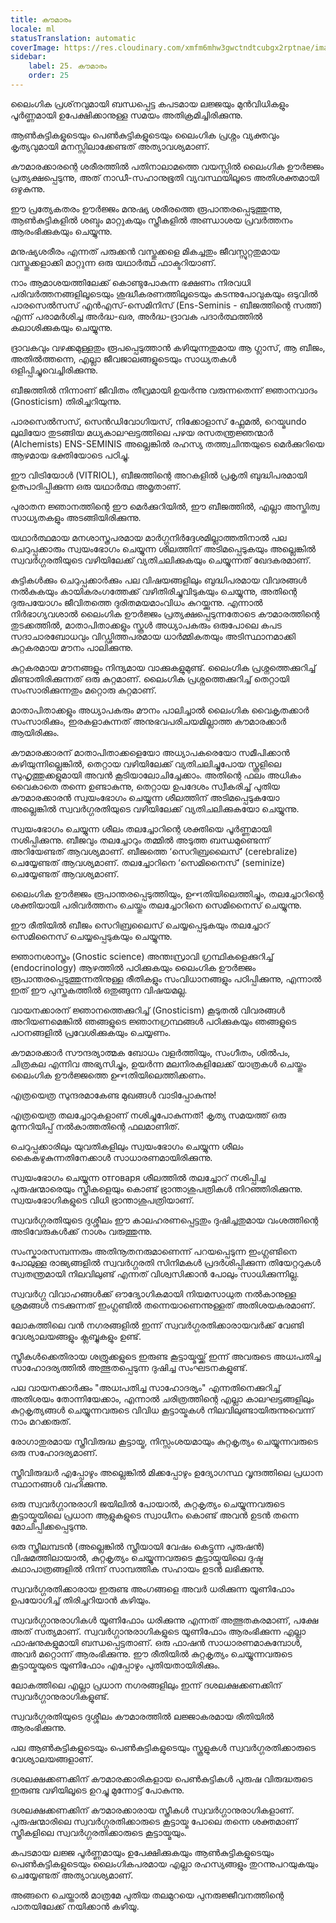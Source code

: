 ```yaml
---
title: കൗമാരം
locale: ml
statusTranslation: automatic
coverImage: https://res.cloudinary.com/xmfm6mhw3gwctndtcubgx2rptnae/image/upload/v1740337243/small_cover_educacion_fundamental_a051170f1c.webp
sidebar:
    label: 25. കൗമാരം
    order: 25
---
```

ലൈംഗിക പ്രശ്‌നവുമായി ബന്ധപ്പെട്ട കപടമായ ലജ്ജയും മുൻവിധികളും പൂർണ്ണമായി ഉപേക്ഷിക്കാനുള്ള സമയം അതിക്രമിച്ചിരിക്കുന്നു.

ആൺകുട്ടികളുടെയും പെൺകുട്ടികളുടെയും ലൈംഗിക പ്രശ്നം വ്യക്തവും കൃത്യവുമായി മനസ്സിലാക്കേണ്ടത് അത്യാവശ്യമാണ്.

കൗമാരക്കാരന്റെ ശരീരത്തിൽ പതിനാലാമത്തെ വയസ്സിൽ ലൈംഗിക ഊർജ്ജം പ്രത്യക്ഷപ്പെടുന്നു, അത് നാഡീ-സഹാനുഭൂതി വ്യവസ്ഥയിലൂടെ അതിശക്തമായി ഒഴുകുന്നു.

ഈ പ്രത്യേകതരം ഊർജ്ജം മനുഷ്യ ശരീരത്തെ രൂപാന്തരപ്പെടുത്തുന്നു, ആൺകുട്ടികളിൽ ശബ്ദം മാറ്റുകയും സ്ത്രീകളിൽ അണ്ഡാശയ പ്രവർത്തനം ആരംഭിക്കുകയും ചെയ്യുന്നു.

മനുഷ്യശരീരം എന്നത് പരുക്കൻ വസ്തുക്കളെ മികച്ചതും ജീവസ്സുറ്റതുമായ വസ്തുക്കളാക്കി മാറ്റുന്ന ഒരു യഥാർത്ഥ ഫാക്ടറിയാണ്.

നാം ആമാശയത്തിലേക്ക് കൊണ്ടുപോകുന്ന ഭക്ഷണം നിരവധി പരിവർത്തനങ്ങളിലൂടെയും ശുദ്ധീകരണത്തിലൂടെയും കടന്നുപോവുകയും ഒടുവിൽ പാരസെൽസസ് എൻ‌എസ്-സെമിനിസ് (Ens-Seminis - ബീജത്തിന്റെ സത്ത്) എന്ന് പരാമർശിച്ച അർദ്ധ-ഖര, അർദ്ധ-ദ്രാവക പദാർത്ഥത്തിൽ കലാശിക്കുകയും ചെയ്യുന്നു.

ദ്രാവകവും വഴക്കമുള്ളതും രൂപപ്പെടുത്താൻ കഴിയുന്നതുമായ ആ ഗ്ലാസ്, ആ ബീജം, അതിൽത്തന്നെ, എല്ലാ ജീവജാലങ്ങളുടെയും സാധ്യതകൾ ഒളിപ്പിച്ചുവെച്ചിരിക്കുന്നു.

ബീജത്തിൽ നിന്നാണ് ജീവിതം തീവ്രമായി ഉയർന്നു വരുന്നതെന്ന് ജ്ഞാനവാദം (Gnosticism) തിരിച്ചറിയുന്നു.

പാരസെൽസസ്, സെൻഡിവോഗിയസ്, നിക്കോളാസ് ഫ്ലേമൽ, റെയ്മundo ലുലിയോ തുടങ്ങിയ മധ്യകാലഘട്ടത്തിലെ പഴയ രസതന്ത്രജ്ഞന്മാർ (Alchemists) ENS-SEMINIS അല്ലെങ്കിൽ രഹസ്യ തത്ത്വചിന്തയുടെ മെർക്കുറിയെ ആഴമായ ഭക്തിയോടെ പഠിച്ചു.

ഈ വിട്രിയോൾ (VITRIOL), ബീജത്തിന്റെ അറകളിൽ പ്രകൃതി ബുദ്ധിപരമായി ഉത്പാദിപ്പിക്കുന്ന ഒരു യഥാർത്ഥ അമൃതാണ്.

പുരാതന ജ്ഞാനത്തിന്റെ ഈ മെർക്കുറിയിൽ, ഈ ബീജത്തിൽ, എല്ലാ അസ്തിത്വ സാധ്യതകളും അടങ്ങിയിരിക്കുന്നു.

യഥാർത്ഥമായ മനശാസ്ത്രപരമായ മാർഗ്ഗനിർദ്ദേശമില്ലാത്തതിനാൽ പല ചെറുപ്പക്കാരും സ്വയംഭോഗം ചെയ്യുന്ന ശീലത്തിന് അടിമപ്പെടുകയും അല്ലെങ്കിൽ സ്വവർഗ്ഗരതിയുടെ വഴിയിലേക്ക് വ്യതിചലിക്കുകയും ചെയ്യുന്നത് ഖേദകരമാണ്.

കുട്ടികൾക്കും ചെറുപ്പക്കാർക്കും പല വിഷയങ്ങളിലും ബുദ്ധിപരമായ വിവരങ്ങൾ നൽകുകയും കായികരംഗത്തേക്ക് വഴിതിരിച്ചുവിടുകയും ചെയ്യുന്നു, അതിന്റെ ദുരുപയോഗം ജീവിതത്തെ ദുരിതമയമാംവിധം കുറയ്ക്കുന്നു. എന്നാൽ നിർഭാഗ്യവശാൽ ലൈംഗിക ഊർജ്ജം പ്രത്യക്ഷപ്പെടുന്നതോടെ കൗമാരത്തിന്റെ തുടക്കത്തിൽ, മാതാപിതാക്കളും സ്കൂൾ അധ്യാപകരും ഒരുപോലെ കപട സദാചാരബോധവും വിഡ്ഢിത്തപരമായ ധാർമ്മികതയും അടിസ്ഥാനമാക്കി കുറ്റകരമായ മൗനം പാലിക്കുന്നു.

കുറ്റകരമായ മൗനങ്ങളും നിന്ദ്യമായ വാക്കുകളുമുണ്ട്. ലൈംഗിക പ്രശ്നത്തെക്കുറിച്ച് മിണ്ടാതിരിക്കുന്നത് ഒരു കുറ്റമാണ്. ലൈംഗിക പ്രശ്നത്തെക്കുറിച്ച് തെറ്റായി സംസാരിക്കുന്നതും മറ്റൊരു കുറ്റമാണ്.

മാതാപിതാക്കളും അധ്യാപകരും മൗനം പാലിച്ചാൽ ലൈംഗിക വൈകൃതക്കാർ സംസാരിക്കും, ഇരകളാകുന്നത് അനുഭവപരിചയമില്ലാത്ത കൗമാരക്കാർ ആയിരിക്കും.

കൗമാരക്കാരന് മാതാപിതാക്കളെയോ അധ്യാപകരെയോ സമീപിക്കാൻ കഴിയുന്നില്ലെങ്കിൽ, തെറ്റായ വഴിയിലേക്ക് വ്യതിചലിച്ചുപോയ സ്കൂളിലെ സുഹൃത്തുക്കളുമായി അവൻ കൂടിയാലോചിച്ചേക്കാം. അതിന്റെ ഫലം അധികം വൈകാതെ തന്നെ ഉണ്ടാകുന്നു, തെറ്റായ ഉപദേശം സ്വീകരിച്ച് പുതിയ കൗമാരക്കാരൻ സ്വയംഭോഗം ചെയ്യുന്ന ശീലത്തിന് അടിമപ്പെടുകയോ അല്ലെങ്കിൽ സ്വവർഗ്ഗരതിയുടെ വഴിയിലേക്ക് വ്യതിചലിക്കുകയോ ചെയ്യുന്നു.

സ്വയംഭോഗം ചെയ്യുന്ന ശീലം തലച്ചോറിന്റെ ശക്തിയെ പൂർണ്ണമായി നശിപ്പിക്കുന്നു. ബീജവും തലച്ചോറും തമ്മിൽ അടുത്ത ബന്ധമുണ്ടെന്ന് അറിയേണ്ടത് ആവശ്യമാണ്. ബീജത്തെ ‘സെറിബ്രലൈസ്’ (cerebralize) ചെയ്യേണ്ടത് ആവശ്യമാണ്. തലച്ചോറിനെ ‘സെമിനൈസ്’ (seminize) ചെയ്യേണ്ടത് ആവശ്യമാണ്.

ലൈംഗിക ഊർജ്ജം രൂപാന്തരപ്പെടുത്തിയും, ഉન્નതിയിലെത്തിച്ചും, തലച്ചോറിന്റെ ശക്തിയായി പരിവർത്തനം ചെയ്തും തലച്ചോറിനെ സെമിനൈസ് ചെയ്യുന്നു.

ഈ രീതിയിൽ ബീജം സെറിബ്രലൈസ് ചെയ്യപ്പെടുകയും തലച്ചോറ് സെമിനൈസ് ചെയ്യപ്പെടുകയും ചെയ്യുന്നു.

ജ്ഞാനശാസ്ത്രം (Gnostic science) അന്തഃസ്രാവി ഗ്രന്ഥികളെക്കുറിച്ച് (endocrinology) ആഴത്തിൽ പഠിക്കുകയും ലൈംഗിക ഊർജ്ജം രൂപാന്തരപ്പെടുത്തുന്നതിനുള്ള രീതികളും സംവിധാനങ്ങളും പഠിപ്പിക്കുന്നു, എന്നാൽ ഇത് ഈ പുസ്തകത്തിൽ ഒതുങ്ങുന്ന വിഷയമല്ല.

വായനക്കാരന് ജ്ഞാനത്തെക്കുറിച്ച് (Gnosticism) കൂടുതൽ വിവരങ്ങൾ അറിയണമെങ്കിൽ ഞങ്ങളുടെ ജ്ഞാനഗ്രന്ഥങ്ങൾ പഠിക്കുകയും ഞങ്ങളുടെ പഠനങ്ങളിൽ പ്രവേശിക്കുകയും ചെയ്യണം.

കൗമാരക്കാർ സൗന്ദര്യാത്മക ബോധം വളർത്തിയും, സംഗീതം, ശിൽപം, ചിത്രകല എന്നിവ അഭ്യസിച്ചും, ഉയർന്ന മലനിരകളിലേക്ക് യാത്രകൾ ചെയ്തും ലൈംഗിക ഊർജ്ജത്തെ ഉન્નതിയിലെത്തിക്കണം.

എത്രയെത്ര സുന്ദരമാകേണ്ട മുഖങ്ങൾ വാടിപ്പോകുന്നു!

എത്രയെത്ര തലച്ചോറുകളാണ് നശിച്ചുപോകുന്നത്! കൃത്യ സമയത്ത് ഒരു മുന്നറിയിപ്പ് നൽകാത്തതിന്റെ ഫലമാണിത്.

ചെറുപ്പക്കാരിലും യുവതികളിലും സ്വയംഭോഗം ചെയ്യുന്ന ശീലം കൈകഴുകുന്നതിനേക്കാൾ സാധാരണമായിരിക്കുന്നു.

സ്വയംഭോഗം ചെയ്യുന്ന отговаря ശീലത്തിൽ തലച്ചോറ് നശിപ്പിച്ച പുരുഷന്മാരെയും സ്ത്രീകളെയും കൊണ്ട് ഭ്രാന്താശുപത്രികൾ നിറഞ്ഞിരിക്കുന്നു. സ്വയംഭോഗികളുടെ വിധി ഭ്രാന്താശുപത്രിയാണ്.

സ്വവർഗ്ഗരതിയുടെ ദുശ്ശീലം ഈ കാലഹരണപ്പെട്ടതും ദുഷിച്ചതുമായ വംശത്തിന്റെ അടിവേരുകൾക്ക് നാശം വരുത്തുന്നു.

സംസ്കാരസമ്പന്നരും അതിനൂതനരുമാണെന്ന് പറയപ്പെടുന്ന ഇംഗ്ലണ്ടിനെ പോലുള്ള രാജ്യങ്ങളിൽ സ്വവർഗ്ഗരതി സിനിമകൾ പ്രദർശിപ്പിക്കുന്ന തിയേറ്ററുകൾ സ്വതന്ത്രമായി നിലവിലുണ്ട് എന്നത് വിശ്വസിക്കാൻ പോലും സാധിക്കുന്നില്ല.

സ്വവർഗ്ഗ വിവാഹങ്ങൾക്ക് ഔദ്യോഗികമായി നിയമസാധുത നൽകാനുള്ള ശ്രമങ്ങൾ നടക്കുന്നത് ഇംഗ്ലണ്ടിൽ തന്നെയാണെന്നുള്ളത് അതിശയകരമാണ്.

ലോകത്തിലെ വൻ നഗരങ്ങളിൽ ഇന്ന് സ്വവർഗ്ഗരതിക്കാരായവർക്ക് വേണ്ടി വേശ്യാലയങ്ങളും ക്ലബ്ബുകളും ഉണ്ട്.

സ്ത്രീകൾക്കെതിരായ ശത്രുക്കളുടെ ഇരുണ്ട കൂട്ടായ്മയ്ക്ക് ഇന്ന് അവരുടെ അധഃപതിച്ച സാഹോദര്യത്തിൽ അത്ഭുതപ്പെടുന്ന ദുഷിച്ച സംഘടനകളുണ്ട്.

പല വായനക്കാർക്കും "അധഃപതിച്ച സാഹോദര്യം" എന്നതിനെക്കുറിച്ച് അതിശയം തോന്നിയേക്കാം, എന്നാൽ ചരിത്രത്തിന്റെ എല്ലാ കാലഘട്ടങ്ങളിലും കുറ്റകൃത്യങ്ങൾ ചെയ്യുന്നവരുടെ വിവിധ കൂട്ടായ്മകൾ നിലവിലുണ്ടായിരുന്നുവെന്ന് നാം മറക്കരുത്.

രോഗാതുരമായ സ്ത്രീവിരുദ്ധ കൂട്ടായ്മ, നിസ്സംശയമായും കുറ്റകൃത്യം ചെയ്യുന്നവരുടെ ഒരു സഹോദര്യമാണ്.

സ്ത്രീവിരുദ്ധർ എപ്പോഴും അല്ലെങ്കിൽ മിക്കപ്പോഴും ഉദ്യോഗസ്ഥ വൃന്ദത്തിലെ പ്രധാന സ്ഥാനങ്ങൾ വഹിക്കുന്നു.

ഒരു സ്വവർഗ്ഗാനുരാഗി ജയിലിൽ പോയാൽ, കുറ്റകൃത്യം ചെയ്യുന്നവരുടെ കൂട്ടായ്മയിലെ പ്രധാന ആളുകളുടെ സ്വാധീനം കൊണ്ട് അവൻ ഉടൻ തന്നെ മോചിപ്പിക്കപ്പെടുന്നു.

ഒരു സ്ത്രീലമ്പടൻ (അല്ലെങ്കിൽ സ്ത്രീയായി വേഷം കെട്ടുന്ന പുരുഷൻ) വിഷമത്തിലായാൽ, കുറ്റകൃത്യം ചെയ്യുന്നവരുടെ കൂട്ടായ്മയിലെ ദുഷ്ട കഥാപാത്രങ്ങളിൽ നിന്ന് സാമ്പത്തിക സഹായം ഉടൻ ലഭിക്കുന്നു.

സ്വവർഗ്ഗരതിക്കാരായ ഇരുണ്ട അംഗങ്ങളെ അവർ ധരിക്കുന്ന യൂണിഫോം ഉപയോഗിച്ച് തിരിച്ചറിയാൻ കഴിയും.

സ്വവർഗ്ഗാനുരാഗികൾ യൂണിഫോം ധരിക്കുന്നു എന്നത് അത്ഭുതകരമാണ്, പക്ഷേ അത് സത്യമാണ്. സ്വവർഗ്ഗാനുരാഗികളുടെ യൂണിഫോം ആരംഭിക്കുന്ന എല്ലാ ഫാഷനുകളുമായി ബന്ധപ്പെട്ടതാണ്. ഒരു ഫാഷൻ സാധാരണമാകുമ്പോൾ, അവർ മറ്റൊന്ന് ആരംഭിക്കുന്നു. ഈ രീതിയിൽ കുറ്റകൃത്യം ചെയ്യുന്നവരുടെ കൂട്ടായ്മയുടെ യൂണിഫോം എപ്പോഴും പുതിയതായിരിക്കും.

ലോകത്തിലെ എല്ലാ പ്രധാന നഗരങ്ങളിലും ഇന്ന് ദശലക്ഷക്കണക്കിന് സ്വവർഗ്ഗാനുരാഗികളുണ്ട്.

സ്വവർഗ്ഗരതിയുടെ ദുശ്ശീലം കൗമാരത്തിൽ ലജ്ജാകരമായ രീതിയിൽ ആരംഭിക്കുന്നു.

പല ആൺകുട്ടികളുടെയും പെൺകുട്ടികളുടെയും സ്കൂളുകൾ സ്വവർഗ്ഗരതിക്കാരുടെ വേശ്യാലയങ്ങളാണ്.

ദശലക്ഷക്കണക്കിന് കൗമാരക്കാരികളായ പെൺകുട്ടികൾ പുരുഷ വിരുദ്ധരുടെ ഇരുണ്ട വഴിയിലൂടെ ഉറച്ചു മുന്നോട്ട് പോകുന്നു.

ദശലക്ഷക്കണക്കിന് കൗമാരക്കാരായ സ്ത്രീകൾ സ്വവർഗ്ഗാനുരാഗികളാണ്. പുരുഷന്മാരിലെ സ്വവർഗ്ഗരതിക്കാരുടെ കൂട്ടായ്മ പോലെ തന്നെ ശക്തമാണ് സ്ത്രീകളിലെ സ്വവർഗ്ഗരതിക്കാരുടെ കൂട്ടായ്മയും.

കപടമായ ലജ്ജ പൂർണ്ണമായും ഉപേക്ഷിക്കുകയും ആൺകുട്ടികളുടെയും പെൺകുട്ടികളുടെയും ലൈംഗികപരമായ എല്ലാ രഹസ്യങ്ങളും തുറന്നുപറയുകയും ചെയ്യേണ്ടത് അത്യാവശ്യമാണ്.

അങ്ങനെ ചെയ്താൽ മാത്രമേ പുതിയ തലമുറയെ പുനരുജ്ജീവനത്തിന്റെ പാതയിലേക്ക് നയിക്കാൻ കഴിയൂ.

